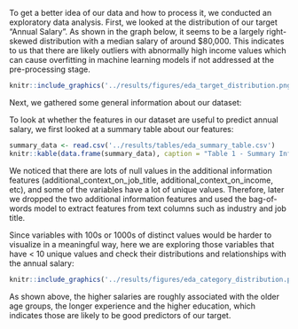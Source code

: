 
To get a better idea of our data and how to process it, we conducted an exploratory data analysis. First, we looked at the distribution of our target "Annual Salary". As shown in the graph below, it seems to be a largely right-skewed distribution with a median salary of around \$80,000. This indicates to us that there are likely outliers with abnormally high income values which can cause overfitting in machine learning models if not addressed at the pre-processing stage.

```r
knitr::include_graphics('../results/figures/eda_target_distribution.png')
```

Next, we gathered some general information about our dataset:

To look at whether the features in our dataset are useful to predict annual salary, we first looked at a summary table about our features:

```r
summary_data <- read.csv('../results/tables/eda_summary_table.csv')
knitr::kable(data.frame(summary_data), caption = "Table 1 - Summary Information About Key Features")

```
We noticed that there are lots of null values in the additional information features (additional_context_on_job_title, additional_context_on_income, etc), and some of the variables have a lot of unique values. Therefore, later we dropped the two additional information features and used the bag-of-words model to extract features from text columns such as industry and job title.

Since variables with 100s or 1000s of distinct values would be harder to visualize in a meaningful way, here we are exploring those variables that have < 10 unique values and check their distributions and relationships with the annual salary: 

```r
knitr::include_graphics('../results/figures/eda_category_distribution.png')
```

As shown above, the higher salaries are roughly associated with the older age groups, the longer experience and the higher education, which indicates those are likely to be good predictors of our target.
